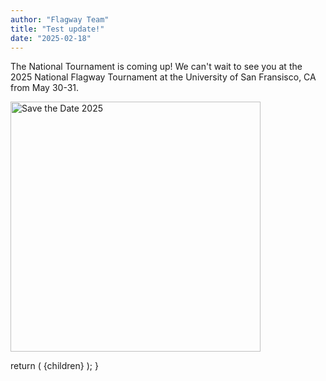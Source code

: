 ```yaml
---
author: "Flagway Team"
title: "Test update!"
date: "2025-02-18"
---
```



The National Tournament is coming up! We can't wait to see you at the 2025 National Flagway Tournament at the University of San Fransisco, CA from May 30-31.

<Image
  className="mt-5 m-auto w-full md:w-[400px]"
  src={SaveDateImage}
  width="400"
  alt="Save the Date 2025"
/>

  return (
    <MdxLayout
      title={frontmatter.title}
      author={frontmatter.author}
      date={frontmatter.date}
    >
      {children}
    </MdxLayout>
  );
}
